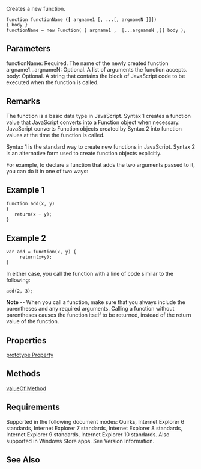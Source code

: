 Creates a new function.

 function functionName '''([''' argname1 [, ...[, argnameN ]]])
 { body }
 functionName = new Function( [ argname1 ,  [...argnameN ,]] body );

==Parameters==
; functionName: Required. The name of the newly created function
; argname1...argnameN: Optional. A list of arguments the function accepts.
; body: Optional. A string that contains the block of JavaScript code to be executed when the function is called.

==Remarks==
The function is a basic data type in JavaScript. Syntax 1 creates a function value that JavaScript converts into a Function object when necessary. JavaScript converts Function objects created by Syntax 2 into function values at the time the function is called.

Syntax 1 is the standard way to create new functions in JavaScript. Syntax 2 is an alternative form used to create function objects explicitly.

For example, to declare a function that adds the two arguments passed to it, you can do it in one of two ways:


==Example 1==
 function add(x, y)
 {
    return(x + y);
 }

==Example 2==
 var add = function(x, y) {
      return(x+y);
 }
In either case, you call the function with a line of code similar to the following:

 add(2, 3);
'''Note''' -- When you call a function, make sure that you always include the parentheses and any required arguments. Calling a function without parentheses causes the function itself to be returned, instead of the return value of the function.


==Properties==
[[Objects/arguments/0 n Properties|prototype Property]]


==Methods==
[[Objects/Function/apply|valueOf Method]]


==Requirements==
Supported in the following document modes: Quirks, Internet Explorer 6 standards, Internet Explorer 7 standards, Internet Explorer 8 standards, Internet Explorer 9 standards, Internet Explorer 10 standards. Also supported in Windows Store apps. See Version Information.


==See Also==

              

              

              
